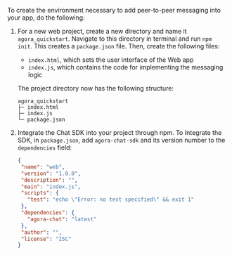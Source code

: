 <PlatformWrapper platform="web">

To create the environment necessary to add peer-to-peer messaging into your app, do the following:

1. For a new web project, create a new directory and name it  `agora_quickstart`. Navigate to this directory in terminal and run `npm init`. This creates a `package.json` file. Then, create the following files:
    - `index.html`, which sets the user interface of the Web app
    - `index.js`, which contains the code for implementing the messaging logic

    The project directory now has the following structure:

    ```text
    agora_quickstart
    ├─ index.html
    ├─ index.js
    └─ package.json
    ```

2. Integrate the Chat SDK into your project through npm. To Integrate the SDK, in  `package.json`, add `agora-chat-sdk` and its version number to the `dependencies` field:

   ```json
   {
    "name": "web",
    "version": "1.0.0",
    "description": "",
    "main": "index.js",
    "scripts": {
      "test": "echo \"Error: no test specified\" && exit 1"
    },
    "dependencies": {
      "agora-chat": "latest"
    },
    "author": "",
    "license": "ISC"
   }
   ```

</PlatformWrapper>
